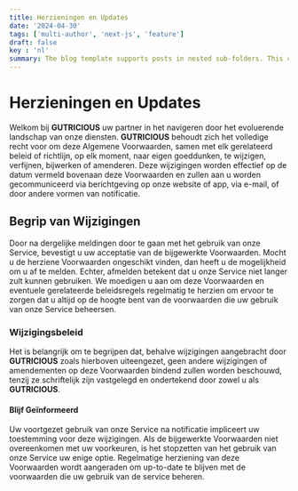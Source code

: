 ```yaml
---
title: Herzieningen en Updates
date: '2024-04-30'
tags: ['multi-author', 'next-js', 'feature']
draft: false
key : 'nl'
summary: The blog template supports posts in nested sub-folders. This can be used to group posts of similar content e.g. a multi-part course.
---
```


# Herzieningen en Updates

Welkom bij **GUTRICIOUS** uw partner in het navigeren door het evoluerende landschap van onze diensten. **GUTRICIOUS** behoudt zich het volledige recht voor om deze Algemene Voorwaarden, samen met elk gerelateerd beleid of richtlijn, op elk moment, naar eigen goeddunken, te wijzigen, verfijnen, bijwerken of amenderen. Deze wijzigingen worden effectief op de datum vermeld bovenaan deze Voorwaarden en zullen aan u worden gecommuniceerd via berichtgeving op onze website of app, via e-mail, of door andere vormen van notificatie.

## Begrip van Wijzigingen

Door na dergelijke meldingen door te gaan met het gebruik van onze Service, bevestigt u uw acceptatie van de bijgewerkte Voorwaarden. Mocht u de herziene Voorwaarden ongeschikt vinden, dan heeft u de mogelijkheid om u af te melden. Echter, afmelden betekent dat u onze Service niet langer zult kunnen gebruiken. We moedigen u aan om deze Voorwaarden en eventuele gerelateerde beleidsregels regelmatig te herzien om ervoor te zorgen dat u altijd op de hoogte bent van de voorwaarden die uw gebruik van onze Service beheersen.

### **Wijzigingsbeleid**

Het is belangrijk om te begrijpen dat, behalve wijzigingen aangebracht door **GUTRICIOUS** zoals hierboven uiteengezet, geen andere wijzigingen of amendementen op deze Voorwaarden bindend zullen worden beschouwd, tenzij ze schriftelijk zijn vastgelegd en ondertekend door zowel u als **GUTRICIOUS**.

#### **Blijf Geïnformeerd**

Uw voortgezet gebruik van onze Service na notificatie impliceert uw toestemming voor deze wijzigingen. Als de bijgewerkte Voorwaarden niet overeenkomen met uw voorkeuren, is het stopzetten van het gebruik van onze Service uw enige optie. Regelmatige herziening van deze Voorwaarden wordt aangeraden om up-to-date te blijven met de voorwaarden die uw gebruik van de service beheren.
